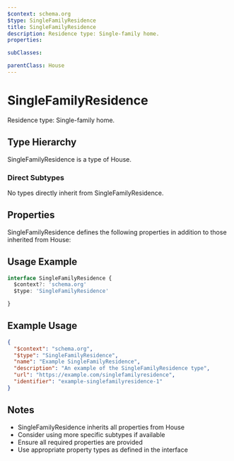 ```yaml
---
$context: schema.org
$type: SingleFamilyResidence
title: SingleFamilyResidence
description: Residence type: Single-family home.
properties:

subClasses:

parentClass: House
---
```


# SingleFamilyResidence

Residence type: Single-family home.

## Type Hierarchy

SingleFamilyResidence is a type of House.

### Direct Subtypes

No types directly inherit from SingleFamilyResidence.

## Properties

SingleFamilyResidence defines the following properties in addition to those inherited from House:



## Usage Example

```typescript
interface SingleFamilyResidence {
  $context?: 'schema.org'
  $type: 'SingleFamilyResidence'

}
```

## Example Usage

```json
{
  "$context": "schema.org",
  "$type": "SingleFamilyResidence",
  "name": "Example SingleFamilyResidence",
  "description": "An example of the SingleFamilyResidence type",
  "url": "https://example.com/singlefamilyresidence",
  "identifier": "example-singlefamilyresidence-1"
}
```

## Notes

- SingleFamilyResidence inherits all properties from House
- Consider using more specific subtypes if available
- Ensure all required properties are provided
- Use appropriate property types as defined in the interface
